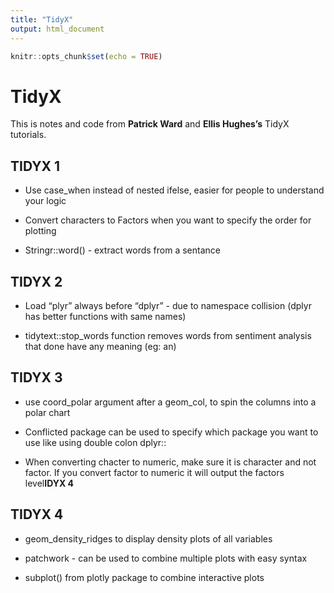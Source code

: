 ```yaml
---
title: "TidyX"
output: html_document
---
```


```r
knitr::opts_chunk$set(echo = TRUE)
```

# TidyX

This is notes and code from **Patrick Ward** and **Ellis Hughes's** TidyX tutorials.

## **TIDYX 1**

-   Use case\_when instead of nested ifelse, easier for people to understand your logic

-   Convert characters to Factors when you want to specify the order for plotting

-   Stringr::word() - extract words from a sentance

## **TIDYX 2**

-   Load "plyr" always before "dplyr" - due to namespace collision (dplyr has better functions with same names)

-   tidytext::stop\_words function removes words from sentiment analysis that done have any meaning (eg: an)

## **TIDYX 3**

-   use coord\_polar argument after a geom\_col, to spin the columns into a polar chart

-   Conflicted package can be used to specify which package you want to use like using double colon dplyr::

-   When converting chacter to numeric, make sure it is character and not factor. If you convert factor to numeric it will output the factors level**IDYX 4**

## **TIDYX 4**

-   geom\_density\_ridges to display density plots of all variables

-   patchwork - can be used to combine multiple plots with easy syntax

-   subplot() from plotly package to combine interactive plots
